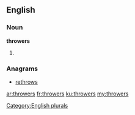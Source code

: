 ==English==

===Noun===
'''throwers'''

# {{plural of|thrower}}

===Anagrams===
* [[rethrows#English|rethrows]]

[[Category:English plurals]]

[[ar:throwers]]
[[fr:throwers]]
[[ku:throwers]]
[[my:throwers]]